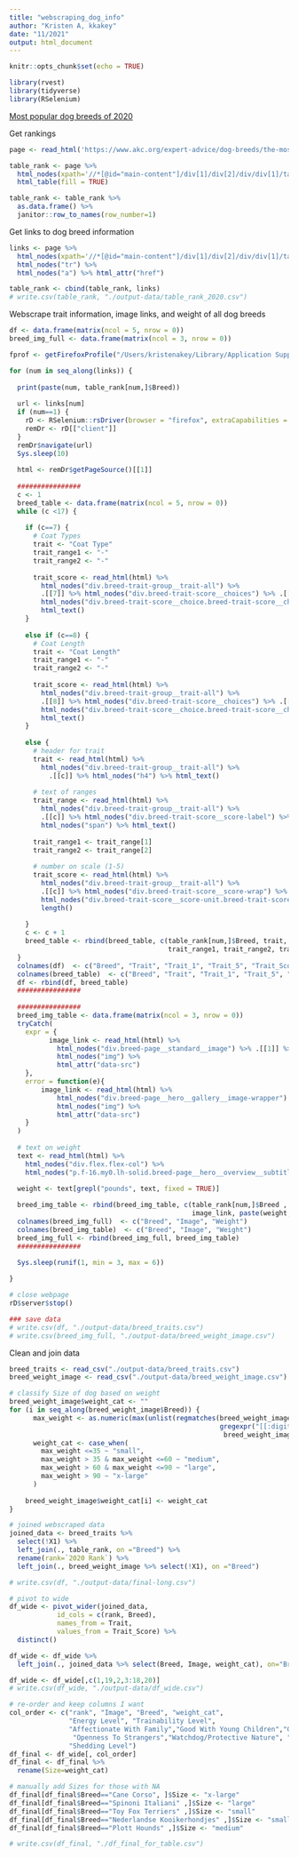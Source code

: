 ```yaml
---
title: "webscraping_dog_info"
author: "Kristen A, kkakey"
date: "11/2021"
output: html_document
---
```


```r
knitr::opts_chunk$set(echo = TRUE)
```

```r
library(rvest)
library(tidyverse)
library(RSelenium)
```

[Most popular dog breeds of 2020](https://www.akc.org/expert-advice/dog-breeds/the-most-popular-dog-breeds-of-2020/)

Get rankings
```r
page <- read_html('https://www.akc.org/expert-advice/dog-breeds/the-most-popular-dog-breeds-of-2020/')

table_rank <- page %>%
  html_nodes(xpath='//*[@id="main-content"]/div[1]/div[2]/div/div[1]/table') %>%
  html_table(fill = TRUE) 

table_rank <- table_rank %>%
  as.data.frame() %>%
  janitor::row_to_names(row_number=1)
```

Get links to dog breed information
```r
links <- page %>%
  html_nodes(xpath='//*[@id="main-content"]/div[1]/div[2]/div/div[1]/table') %>%
  html_nodes("tr") %>%
  html_nodes("a") %>% html_attr("href")

table_rank <- cbind(table_rank, links)
# write.csv(table_rank, "./output-data/table_rank_2020.csv")
```


Webscrape trait information, image links, and weight of all dog breeds
```r
df <- data.frame(matrix(ncol = 5, nrow = 0))
breed_img_full <- data.frame(matrix(ncol = 3, nrow = 0))

fprof <- getFirefoxProfile("/Users/kristenakey/Library/Application Support/Firefox/Profiles/gfsv23kr.default-release-1", useBase=TRUE)

for (num in seq_along(links)) {
  
  print(paste(num, table_rank[num,]$Breed))
  
  url <- links[num]
  if (num==1) {
    rD <- RSelenium::rsDriver(browser = "firefox", extraCapabilities = fprof, port = 4567L, verbose = T)
    remDr <- rD[["client"]]
  }
  remDr$navigate(url)
  Sys.sleep(10)
  
  html <- remDr$getPageSource()[[1]]
  
  ################
  c <- 1
  breed_table <- data.frame(matrix(ncol = 5, nrow = 0))
  while (c <17) {
    
    if (c==7) {
      # Coat Types
      trait <- "Coat Type"
      trait_range1 <- "-"
      trait_range2 <- "-"
      
      trait_score <- read_html(html) %>%
        html_nodes("div.breed-trait-group__trait-all") %>%
        .[[7]] %>% html_nodes("div.breed-trait-score__choices") %>% .[[1]] %>% 
        html_nodes("div.breed-trait-score__choice.breed-trait-score__choice--selected") %>%
        html_text()
    }
    
    else if (c==8) {
      # Coat Length
      trait <- "Coat Length"
      trait_range1 <- "-"
      trait_range2 <- "-"
      
      trait_score <- read_html(html) %>%
        html_nodes("div.breed-trait-group__trait-all") %>%
        .[[8]] %>% html_nodes("div.breed-trait-score__choices") %>% .[[1]] %>% 
        html_nodes("div.breed-trait-score__choice.breed-trait-score__choice--selected") %>%
        html_text()
    }
    
    else {
      # header for trait
      trait <- read_html(html) %>% 
        html_nodes("div.breed-trait-group__trait-all") %>%
          .[[c]] %>% html_nodes("h4") %>% html_text()
      
      # text of ranges
      trait_range <- read_html(html) %>%
        html_nodes("div.breed-trait-group__trait-all") %>%
        .[[c]] %>% html_nodes("div.breed-trait-score__score-label") %>% 
        html_nodes("span") %>% html_text()
      
      trait_range1 <- trait_range[1]
      trait_range2 <- trait_range[2]
      
      # number on scale (1-5)
      trait_score <- read_html(html) %>%
        html_nodes("div.breed-trait-group__trait-all") %>%
        .[[c]] %>% html_nodes("div.breed-trait-score__score-wrap") %>%
        html_nodes("div.breed-trait-score__score-unit.breed-trait-score__score-unit--filled") %>% 
        length()
      
    }
    c <- c + 1
    breed_table <- rbind(breed_table, c(table_rank[num,]$Breed, trait, 
                                        trait_range1, trait_range2, trait_score))
  }
  colnames(df)  <- c("Breed", "Trait", "Trait_1", "Trait_5", "Trait_Score")
  colnames(breed_table)  <- c("Breed", "Trait", "Trait_1", "Trait_5", "Trait_Score")
  df <- rbind(df, breed_table)
  ################
  
  ################
  breed_img_table <- data.frame(matrix(ncol = 3, nrow = 0))
  tryCatch(
    expr = {
          image_link <- read_html(html) %>% 
            html_nodes("div.breed-page__standard__image") %>% .[[1]] %>%
            html_nodes("img") %>%
            html_attr("data-src")
    },
    error = function(e){ 
        image_link <- read_html(html) %>% 
            html_nodes("div.breed-page__hero__gallery__image-wrapper") %>% .[[1]] %>%
            html_nodes("img") %>%
            html_attr("data-src")
    }
  )
  
  # text on weight
  text <- read_html(html) %>% 
    html_nodes("div.flex.flex-col") %>%
    html_nodes("p.f-16.my0.lh-solid.breed-page__hero__overview__subtitle")%>% html_text()
    
  weight <- text[grepl("pounds", text, fixed = TRUE)]

  breed_img_table <- rbind(breed_img_table, c(table_rank[num,]$Breed , 
                                              image_link, paste(weight,collapse = '; ')))
  colnames(breed_img_full)  <- c("Breed", "Image", "Weight")
  colnames(breed_img_table)  <- c("Breed", "Image", "Weight")
  breed_img_full <- rbind(breed_img_full, breed_img_table)
  ################
  
  Sys.sleep(runif(1, min = 3, max = 6))

}

# close webpage
rD$server$stop()

### save data
# write.csv(df, "./output-data/breed_traits.csv")
# write.csv(breed_img_full, "./output-data/breed_weight_image.csv")
```

Clean and join data
```r
breed_traits <- read_csv("./output-data/breed_traits.csv")
breed_weight_image <- read_csv("./output-data/breed_weight_image.csv")

# classify Size of dog based on weight
breed_weight_image$weight_cat <- ""
for (i in seq_along(breed_weight_image$Breed)) { 
      max_weight <- as.numeric(max(unlist(regmatches(breed_weight_image$Weight[i], 
                                                     gregexpr("[[:digit:]]+",
                                                      breed_weight_image$Weight[i])))))
      weight_cat <- case_when(
        max_weight <=35 ~ "small",
        max_weight > 35 & max_weight <=60 ~ "medium",
        max_weight > 60 & max_weight <=90 ~ "large",
        max_weight > 90 ~ "x-large"
      )
      
    breed_weight_image$weight_cat[i] <- weight_cat
}

# joined webscraped data
joined_data <- breed_traits %>%
  select(!X1) %>%
  left_join(., table_rank, on ="Breed") %>%
  rename(rank=`2020 Rank`) %>%
  left_join(., breed_weight_image %>% select(!X1), on ="Breed")

# write.csv(df, "./output-data/final-long.csv")
```

```r
# pivot to wide
df_wide <- pivot_wider(joined_data, 
            id_cols = c(rank, Breed),
            names_from = Trait, 
            values_from = Trait_Score) %>%
  distinct()

df_wide <- df_wide %>%
  left_join(., joined_data %>% select(Breed, Image, weight_cat), on="Breed") %>% distinct()

df_wide <- df_wide[,c(1,19,2,3:18,20)]
# write.csv(df_wide, "./output-data/df_wide.csv")
```

```r
# re-order and keep columns I want 
col_order <- c("rank", "Image", "Breed", "weight_cat",
               "Energy Level", "Trainability Level", 
               "Affectionate With Family","Good With Young Children","Good With Other Dogs", 
                "Openness To Strangers","Watchdog/Protective Nature", "Barking Level",
               "Shedding Level")
df_final <- df_wide[, col_order]
df_final <- df_final %>%
  rename(Size=weight_cat)

# manually add Sizes for those with NA
df_final[df_final$Breed=="Cane Corso", ]$Size <- "x-large"
df_final[df_final$Breed=="Spinoni Italiani" ,]$Size <- "large"
df_final[df_final$Breed=="Toy Fox Terriers" ,]$Size <- "small"
df_final[df_final$Breed=="Nederlandse Kooikerhondjes" ,]$Size <- "small"
df_final[df_final$Breed=="Plott Hounds" ,]$Size <- "medium"

# write.csv(df_final, "./df_final_for_table.csv")
```


